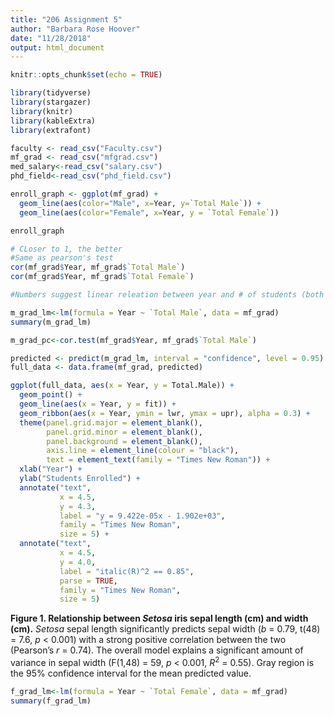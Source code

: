 ```yaml
---
title: "206 Assignment 5"
author: "Barbara Rose Hoover"
date: "11/28/2018"
output: html_document
---
```


```r
knitr::opts_chunk$set(echo = TRUE)
```


```r
library(tidyverse)
library(stargazer)
library(knitr)
library(kableExtra)
library(extrafont)
```
```r
faculty <- read_csv("Faculty.csv")
mf_grad <- read_csv("mfgrad.csv")
med_salary<-read_csv("salary.csv")
phd_field<-read_csv("phd_field.csv")

```

```r
enroll_graph <- ggplot(mf_grad) +
  geom_line(aes(color="Male", x=Year, y=`Total Male`)) +
  geom_line(aes(color="Female", x=Year, y = `Total Female`))

enroll_graph
```


```r
# CLoser to 1, the better 
#Same as pearson's test
cor(mf_grad$Year, mf_grad$`Total Male`)
cor(mf_grad$Year, mf_grad$`Total Female`)

#Numbers suggest linear releation between year and # of students (both genders) 
```

```r
m_grad_lm<-lm(formula = Year ~ `Total Male`, data = mf_grad)
summary(m_grad_lm)
```

```r

m_grad_pc<-cor.test(mf_grad$Year, mf_grad$`Total Male`)

```

```r

predicted <- predict(m_grad_lm, interval = "confidence", level = 0.95)
full_data <- data.frame(mf_grad, predicted)

ggplot(full_data, aes(x = Year, y = Total.Male)) + 
  geom_point() +
  geom_line(aes(x = Year, y = fit)) +
  geom_ribbon(aes(x = Year, ymin = lwr, ymax = upr), alpha = 0.3) +
  theme(panel.grid.major = element_blank(),
        panel.grid.minor = element_blank(),
        panel.background = element_blank(), 
        axis.line = element_line(colour = "black"), 
        text = element_text(family = "Times New Roman")) +
  xlab("Year") +
  ylab("Students Enrolled") +
  annotate("text", 
           x = 4.5, 
           y = 4.3, 
           label = "y = 9.422e-05x - 1.902e+03", 
           family = "Times New Roman", 
           size = 5) +
  annotate("text", 
           x = 4.5, 
           y = 4.0, 
           label = "italic(R)^2 == 0.85", 
           parse = TRUE, 
           family = "Times New Roman", 
           size = 5)


```
\newline

**Figure 1. Relationship between *Setosa* iris sepal length (cm) and width (cm).** *Setosa* sepal length significantly predicts sepal width (*b* = 0.79, t(48) = 7.6, *p* < 0.001) with a strong positive correlation between the two (Pearson's *r* = 0.74). The overall model explains a significant amount of variance in sepal width (F(1,48) = 59, *p* < 0.001, $R^2$ = 0.55). Gray region is the 95% confidence interval for the mean predicted value. 


```r
f_grad_lm<-lm(formula = Year ~ `Total Female`, data = mf_grad)
summary(f_grad_lm)
```

